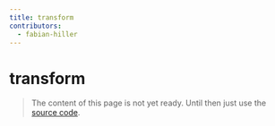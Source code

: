 ```yaml
---
title: transform
contributors:
  - fabian-hiller
---
```


# transform

> The content of this page is not yet ready. Until then just use the [source code](https://github.com/fabian-hiller/valibot/blob/main/library/src/methods/transform/transform.ts).
